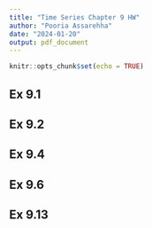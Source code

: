```yaml
---
title: "Time Series Chapter 9 HW"
author: "Pooria Assarehha"
date: "2024-01-20"
output: pdf_document
---
```


```r
knitr::opts_chunk$set(echo = TRUE)
```

## Ex 9.1

## Ex 9.2

## Ex 9.4

## Ex 9.6

## Ex 9.13
